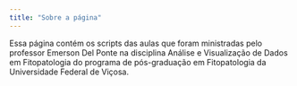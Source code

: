```yaml
---
title: "Sobre a página"
---
```


Essa página contém os scripts das aulas que foram ministradas pelo professor Emerson Del Ponte na disciplina Análise e Visualização de Dados em Fitopatologia do programa de pós-graduação em Fitopatologia da Universidade Federal de Viçosa.
